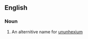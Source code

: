 ==English==

===Noun===
{{en-noun|sg=[[eka]]-[[polonium]]|-}}

#{{element}} An alternitive name for [[ununhexium]]